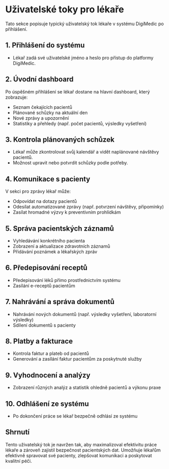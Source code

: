 # Uživatelské toky pro lékaře

Tato sekce popisuje typický uživatelský tok lékaře v systému DigiMedic po přihlášení.

## 1. Přihlášení do systému

- Lékař zadá své uživatelské jméno a heslo pro přístup do platformy DigiMedic.

## 2. Úvodní dashboard

Po úspěšném přihlášení se lékař dostane na hlavní dashboard, který zobrazuje:

- Seznam čekajících pacientů
- Plánované schůzky na aktuální den
- Nové zprávy a upozornění
- Statistiky a přehledy (např. počet pacientů, výsledky vyšetření)

## 3. Kontrola plánovaných schůzek

- Lékař může zkontrolovat svůj kalendář a vidět naplánované návštěvy pacientů.
- Možnost upravit nebo potvrdit schůzky podle potřeby.

## 4. Komunikace s pacienty

V sekci pro zprávy lékař může:
- Odpovídat na dotazy pacientů
- Odesílat automatizované zprávy (např. potvrzení návštěvy, připomínky)
- Zasílat hromadné výzvy k preventivním prohlídkám

## 5. Správa pacientských záznamů

- Vyhledávání konkrétního pacienta
- Zobrazení a aktualizace zdravotních záznamů
- Přidávání poznámek a lékařských zpráv

## 6. Předepisování receptů

- Předepisování léků přímo prostřednictvím systému
- Zasílání e-receptů pacientům

## 7. Nahrávání a správa dokumentů

- Nahrávání nových dokumentů (např. výsledky vyšetření, laboratorní výsledky)
- Sdílení dokumentů s pacienty

## 8. Platby a fakturace

- Kontrola faktur a plateb od pacientů
- Generování a zasílání faktur pacientům za poskytnuté služby

## 9. Vyhodnocení a analýzy

- Zobrazení různých analýz a statistik ohledně pacientů a výkonu praxe

## 10. Odhlášení ze systému

- Po dokončení práce se lékař bezpečně odhlásí ze systému

## Shrnutí

Tento uživatelský tok je navržen tak, aby maximalizoval efektivitu práce lékaře a zároveň zajistil bezpečnost pacientských dat. Umožňuje lékařům efektivně spravovat své pacienty, zlepšovat komunikaci a poskytovat kvalitní péči.
